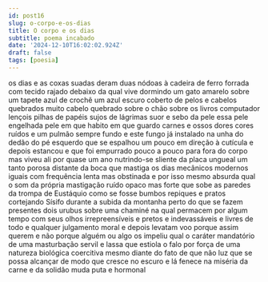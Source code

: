 ```yaml
---
id: post16
slug: o-corpo-e-os-dias
title: O corpo e os dias
subtitle: poema incabado
date: '2024-12-10T16:02:02.924Z'
draft: false
tags: [poesia]
---
```


os dias e as coxas suadas deram duas nódoas
à cadeira de ferro forrada com tecido rajado
debaixo da qual vive dormindo um gato
amarelo sobre um tapete azul de crochê
um azul escuro coberto de pelos e cabelos quebrados
muito cabelo quebrado sobre o chão
sobre os livros computador lençois
pilhas de papéis sujos de lágrimas
suor e sebo da pele essa pele engelhada
pele em que habito em que guardo carnes e ossos
dores cores ruídos e um pulmão sempre fundo
e este fungo já instalado na unha
do dedão do pé esquerdo que se espalhou um pouco
em direção à cutícula e depois estancou
e que foi empurrado pouco a pouco para fora do corpo
mas viveu ali por quase um ano nutrindo-se 
sliente da placa ungueal um tanto porosa
distante da boca que mastiga os dias 
mecânicos modernos iguais com frequência 
lenta mas obstinada e por isso mesmo absurda
qual o som da própria mastigação ruído opaco
mas forte que sobe as paredes da trompa de Eustáquio
como se fosse bumbos repiques e pratos
cortejando Sísifo durante a subida da montanha
perto do que se fazem presentes dois urubus sobre uma chaminé
na qual permacem por algum tempo com seus olhos
irrepreensíveis e pretos e indevassáveis
e livres de todo e qualquer julgamento moral
e depois levatam voo porque assim querem e não porque
alguém ou algo os impeliu
qual o caráter mandatório de uma masturbação servil e lassa que 
estiola o falo por força de uma natureza biológica coercitiva
mesmo diante do fato de que não luz que se possa alcançar
de modo que cresce no escuro e lá fenece 
na miséria da carne e da solidão
muda puta e hormonal
